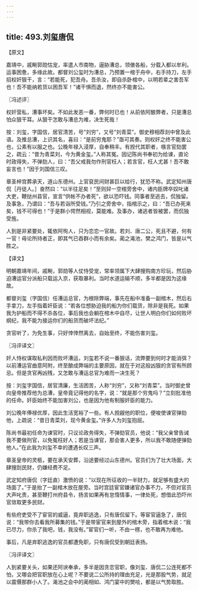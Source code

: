 ```yaml
---
---
---
```

title: 493.刘玺唐侃
---



【原文】

嘉靖中，戚畹郭勋怙宠，率遣人市南物，逼胁漕总，领俵各船，分载入都以牟利。运事困惫，多缘此故。都督刘公玺时为漕总，乃预置一棺于舟中，右手持刀，左手招权奸狠干，言：“若能死，犯吾舟。吾杀汝，即自杀卧棺中，以明若辈之害吾军也！吾不能纳若货以困吾军！”诸干惧而退，然终亦不能害公。

〖冯述评〗

权奸营私，漕事坏矣。不如此发恶一番，弊何时已也！从前依阿酿弊者，只是漕总怕众狠干耳。从狠干怎敢与漕总为难，决生死哉！

按：刘玺，字国信，居官清苦，号“刘穷”，又号“刘青菜”。御史穆相荐剡中曾及此语。及推总漕，上识其名，喜曰：“是前穷鬼耶？”亟可其奏。则权奸之终不能害公也，公素有以服之也。公晚年禄入浸厚，自奉稍丰。有觊代其职者，嗾言官劾罢之，疏云：“昔为青菜刘，今为黄金玺。”人称其冤。因记陈尚书奉初为给谏，直论时政得失，不弹劾人，曰：“吾父戒我勿作刑官枉人；若言官，枉人尤甚！吾不敢妄言也！”因于刘国信三叹。

章圣梓宫葬承天，道山东德州。上官裒民间财甚巨以给行，犹恐不称。武定知州唐侃［丹徒人。］奋然曰：“以半往足矣！”至则舁一空棺旁舍中，诸内臣牌卒奴叱诸大吏，鞭挞州县官，宣言“供帐不办者死”，欲以恐吓钱。同事者至逃去，侃独留。及事急，乃谓曰：“吾与若诣所受钱。”乃引之旁舍中，指棺示之，曰：“吾已办死来矣，钱不可得也！”于是群小愕然相视，莫能难。及事办，诸逃者皆被罢，而侃独受旌。

人到是非紧要处，辄依阿徇人，只为恋恋一官故。若刘、唐二公，死且不避，何有一官！毋论所持者正，即其气已吞群小而有余矣。蔺之渑池，樊之鸿门，皆是以气胜之。

【译文】

明朝嘉靖年间，戚畹，郭勋等人仗恃受宠，常率领属下大肆搜购南方珍玩，然后胁迫漕运官分派船只载运入京，获取暴利。当时水道运输不顺，多半都是因为这缘故。

都督刘玺（字国信）任漕运总官，为根除弊端，事先在船中准备一副棺木，然后右手拿刀，左手指着奸臣说：“若各位想胁迫我的船为你们载货，除非是我死。如果我为护船而不得不杀各位，事后我也会躺在棺木中自尽，让世人明白你们如何败坏纲纪，我不能为接运你们的船货而破坏法纪。”

贪官听了，为免生事，只好悻悻然离去，自始至终，不能伤害刘玺。

〖冯评译文〗

奸人恃权谋取私利因而败坏漕运，刘玺若不说一番狠话，流弊要到何时才能消弭？以前漕运官曲意阿附，终至酿成弊端的主要原因，就在于对这般凶狠的贪官有所顾忌。但是贪官再凶残，又怎敢与漕运总官为难而一决生死？

按：刘玺字国信，居官清廉，生活困苦，人称“刘穷”，又称“刘青菜”。当时御史曾向皇帝推荐他为总漕，皇帝竟记得他的名字，说：“就是那个穷鬼吗？”立刻批准他的任命。奸臣始终不能加害刘公，也是因为他有制服奸臣的能力。

刘公晚年俸禄优厚，因此生活宽裕了一些。有人觊觎他的职位，便唆使谏官弹劾他，上疏说：“昔日青菜刘，现今黄金玺。”许多人为刘玺抱屈。

陈尚书最初任命为谏官时，只议论政务得失，不弹劾官员，他说：“我父亲曾告诫我不要做刑官，以免冤枉好人；若是当谏官，那会害人更多，所以我不敢随便弹劾他人。”在此我为刘玺不幸的遭遇长叹三声。

章圣皇帝的灵柩，要在承天安葬，沿途要经过山东德州。官员们为了壮大场面，大肆搜刮民财，仍嫌经费不足。

武定知府唐侃（字廷直）激愤的说：“以现在所征收的一半财力，就足够有盛大的场面了。”于是抬了一副棺木放在屋旁。当时宫廷宦官嫌诸官办事不力，不但对官员大声叱责，甚至鞭打州府县令，扬言如果再有怠惰情事，一律处死，想借此恐吓州官敛取更多民财。

有些府吏受不了宦官的威逼，竟弃职逃逸，只有唐侃留下。等宦官逼急了，唐侃说：“我带你去看我所募集的钱。”于是带宦官来到屋外的棺木旁，指着棺木说：“我已尽力，你杀了我吧，钱，我没有。”宦官们一听，不由一楞，也不敢再为难他。

事后，凡是弃职逃逸的官员都遭免职，只有唐侃受到朝廷表扬。

〖冯评译文〗

人到紧要关头，如果还阿谀奉承，多半是因贪恋官职，像刘玺、唐侃二公连死都不怕，又哪会把官职放在心上呢？不要说二公所持的理由充足，光是那股气势，就足以震慑那群小人了。渑池之会中的蔺相如、鸿门宴中的樊哙，都是以气势取胜。